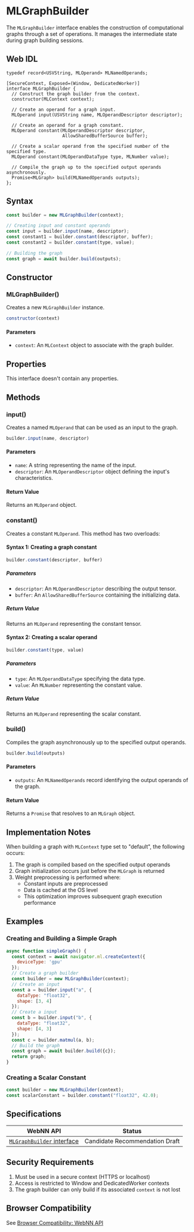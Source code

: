 

# MLGraphBuilder

The `MLGraphBuilder` interface enables the construction of computational graphs through a set of operations. It manages the intermediate state during graph building sessions.

## Web IDL

```webidl showLineNumbers filename="web-idl"
typedef record<USVString, MLOperand> MLNamedOperands;

[SecureContext, Exposed=(Window, DedicatedWorker)]
interface MLGraphBuilder {
  // Construct the graph builder from the context.
  constructor(MLContext context);

  // Create an operand for a graph input.
  MLOperand input(USVString name, MLOperandDescriptor descriptor);

  // Create an operand for a graph constant.
  MLOperand constant(MLOperandDescriptor descriptor,
                     AllowSharedBufferSource buffer);

  // Create a scalar operand from the specified number of the specified type.
  MLOperand constant(MLOperandDataType type, MLNumber value);

  // Compile the graph up to the specified output operands asynchronously.
  Promise<MLGraph> build(MLNamedOperands outputs);
};
```

## Syntax

```javascript
const builder = new MLGraphBuilder(context);

// Creating input and constant operands
const input = builder.input(name, descriptor);
const constant1 = builder.constant(descriptor, buffer);
const constant2 = builder.constant(type, value);

// Building the graph
const graph = await builder.build(outputs);
```

## Constructor

### MLGraphBuilder()

Creates a new `MLGraphBuilder` instance.

```js showLineNumbers filename="constructor.js"
constructor(context)
```

#### Parameters

- `context`: An `MLContext` object to associate with the graph builder.

## Properties

This interface doesn't contain any properties.

## Methods

### input()

Creates a named `MLOperand` that can be used as an input to the graph.

```js showLineNumbers filename="input.js"
builder.input(name, descriptor)
```

#### Parameters

- `name`: A string representing the name of the input.
- `descriptor`: An `MLOperandDescriptor` object defining the input's characteristics.

#### Return Value

Returns an `MLOperand` object.

### constant()

Creates a constant `MLOperand`. This method has two overloads:

#### Syntax 1: Creating a graph constant

```js showLineNumbers filename="constant-1.js"
builder.constant(descriptor, buffer)
```

##### Parameters

- `descriptor`: An `MLOperandDescriptor` describing the output tensor.
- `buffer`: An `AllowSharedBufferSource` containing the initializing data.

##### Return Value

Returns an `MLOperand` representing the constant tensor.

#### Syntax 2: Creating a scalar operand

```js showLineNumbers filename="constant-2.js"
builder.constant(type, value)
```

##### Parameters

- `type`: An `MLOperandDataType` specifying the data type.
- `value`: An `MLNumber` representing the constant value.

##### Return Value

Returns an `MLOperand` representing the scalar constant.

### build()

Compiles the graph asynchronously up to the specified output operands.

```js showLineNumbers filename="build.js"
builder.build(outputs)
```

#### Parameters

- `outputs`: An `MLNamedOperands` record identifying the output operands of the graph.

#### Return Value

Returns a `Promise` that resolves to an `MLGraph` object.

## Implementation Notes

When building a graph with `MLContext` type set to "default", the following occurs:

1. The graph is compiled based on the specified output operands
2. Graph initialization occurs just before the `MLGraph` is returned
3. Weight preprocessing is performed where:
   - Constant inputs are preprocessed
   - Data is cached at the OS level
   - This optimization improves subsequent graph execution performance

## Examples

### Creating and Building a Simple Graph

```js showLineNumbers filename="example-1.js"
async function simpleGraph() {
  const context = await navigator.ml.createContext({
    deviceType: 'gpu'
  });
  // Create a graph builder
  const builder = new MLGraphBuilder(context);
  // Create an input
  const a = builder.input("a", {
    dataType: "float32",
    shape: [3, 4]
  });
  // Create a input
  const b = builder.input("b", {
    dataType: "float32",
    shape: [4, 3]
  });
  const c = builder.matmul(a, b);
  // Build the graph
  const graph = await builder.build({c});
  return graph;
}
```

### Creating a Scalar Constant

```js showLineNumbers filename="example-2.js"
const builder = new MLGraphBuilder(context);
const scalarConstant = builder.constant("float32", 42.0);
```

## Specifications

| WebNN API | Status |
|--------------|---------|
| [`MLGraphBuilder` interface](https://webmachinelearning.github.io/webnn/#api-mlgraphbuilder) | Candidate Recommendation Draft |


## Security Requirements

1. Must be used in a secure context (HTTPS or localhost)
2. Access is restricted to Window and DedicatedWorker contexts
3. The graph builder can only build if its associated `context` is not lost

## Browser Compatibility

See [Browser Compatibility: WebNN API](browser-compatibility#webnn-apis)